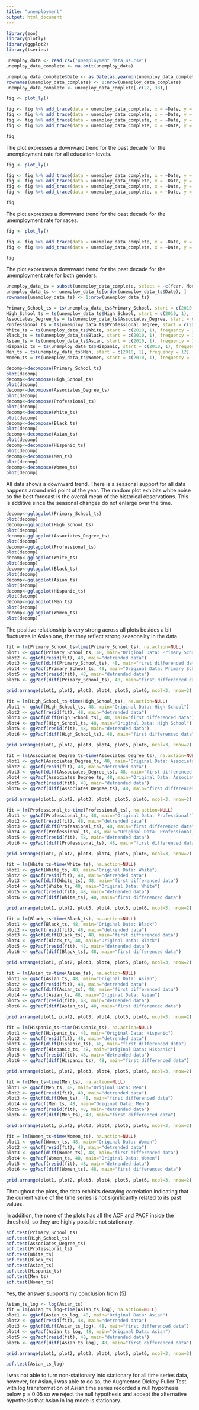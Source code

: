 ```yaml
---
title: "unemployment"
output: html_document
---
```


```r
library(zoo)
library(plotly)
library(ggplot2)
library(tseries)
```

```r
unemploy_data <- read.csv('unemployment_data_us.csv')
unemploy_data_complete <- na.omit(unemploy_data)
```

```r
unemploy_data_complete$Date <- as.Date(as.yearmon(unemploy_data_complete$Date, "%b-%Y"))
rownames(unemploy_data_complete) <- 1:nrow(unemploy_data_complete)
unemploy_data_complete <- unemploy_data_complete[-c(22, 33),]
```

```r
fig <- plot_ly()

fig <- fig %>% add_trace(data = unemploy_data_complete, x = ~Date, y = ~Primary_School, name = "Primary School", type = "scatter")
fig <- fig %>% add_trace(data = unemploy_data_complete, x = ~Date, y = ~High_School, name = "High School", type = "scatter")
fig <- fig %>% add_trace(data = unemploy_data_complete, x = ~Date, y = ~Associates_Degree, name = "Associates_Degree", type = "scatter")
fig <- fig %>% add_trace(data = unemploy_data_complete, x = ~Date, y = ~Professional_Degree, name = "Professional_Degree", type = "scatter") %>% layout(title = "Unemployment Rate by Education Level")

fig
```

The plot expresses a downward trend for the past decade for the unemployment rate for all education levels.

```r
fig <- plot_ly()

fig <- fig %>% add_trace(data = unemploy_data_complete, x = ~Date, y = ~White, name = "White", type = "scatter")
fig <- fig %>% add_trace(data = unemploy_data_complete, x = ~Date, y = ~Black, name = "Black", type = "scatter")
fig <- fig %>% add_trace(data = unemploy_data_complete, x = ~Date, y = ~Asian, name = "Asian", type = "scatter")
fig <- fig %>% add_trace(data = unemploy_data_complete, x = ~Date, y = ~Hispanic, name = "Hispanic", type = "scatter") %>% layout(title = "Unemployment Rate by Race")

fig
```

The plot expresses a downward trend for the past decade for the unemployment rate for races.

```r
fig <- plot_ly()

fig <- fig %>% add_trace(data = unemploy_data_complete, x = ~Date, y = ~Men, name = "Men", type = "scatter")
fig <- fig %>% add_trace(data = unemploy_data_complete, x = ~Date, y = ~Women, name = "Women", type = "scatter")  %>% layout(title = "Unemployment Rate by Gender")

fig
```

The plot expresses a downward trend for the past decade for the unemployment rate for both genders.

```r
unemploy_data_ts = subset(unemploy_data_complete, select = -c(Year, Month))
unemploy_data_ts <- unemploy_data_ts[order(unemploy_data_ts$Date), ]
rownames(unemploy_data_ts) <- 1:nrow(unemploy_data_ts)

Primary_School_ts = ts(unemploy_data_ts$Primary_School, start = c(2010, 1), frequency = 12)
High_School_ts = ts(unemploy_data_ts$High_School, start = c(2010, 1), frequency = 12)
Associates_Degree_ts = ts(unemploy_data_ts$Associates_Degree, start = c(2010, 1), frequency = 12)
Professional_ts = ts(unemploy_data_ts$Professional_Degree, start = c(2010, 1), frequency = 12)
White_ts = ts(unemploy_data_ts$White, start = c(2010, 1), frequency = 12)
Black_ts = ts(unemploy_data_ts$Black, start = c(2010, 1), frequency = 12)
Asian_ts = ts(unemploy_data_ts$Asian, start = c(2010, 1), frequency = 12)
Hispanic_ts = ts(unemploy_data_ts$Hispanic, start = c(2010, 1), frequency = 12)
Men_ts = ts(unemploy_data_ts$Men, start = c(2010, 1), frequency = 12)
Women_ts = ts(unemploy_data_ts$Women, start = c(2010, 1), frequency = 12)
```

```r
decomp<-decompose(Primary_School_ts)
plot(decomp)
decomp<-decompose(High_School_ts)  
plot(decomp) 
decomp<-decompose(Associates_Degree_ts)  
plot(decomp) 
decomp<-decompose(Professional_ts)  
plot(decomp) 
decomp<-decompose(White_ts)  
plot(decomp) 
decomp<-decompose(Black_ts)  
plot(decomp) 
decomp<-decompose(Asian_ts)  
plot(decomp) 
decomp<-decompose(Hispanic_ts)  
plot(decomp) 
decomp<-decompose(Men_ts)  
plot(decomp) 
decomp<-decompose(Women_ts)  
plot(decomp) 
```

All data shows a downward trend.
There is a seasonal support for all data happens around mid point of the year.
The random plot exhibits white noise so the best forecast is the overall mean of the historical observations.
This is additive since the seasonal changes do not enlarge over the time.

```r
decomp<-gglagplot(Primary_School_ts)
plot(decomp)
decomp<-gglagplot(High_School_ts)  
plot(decomp) 
decomp<-gglagplot(Associates_Degree_ts)  
plot(decomp) 
decomp<-gglagplot(Professional_ts)  
plot(decomp) 
decomp<-gglagplot(White_ts)  
plot(decomp) 
decomp<-gglagplot(Black_ts)  
plot(decomp) 
decomp<-gglagplot(Asian_ts)  
plot(decomp) 
decomp<-gglagplot(Hispanic_ts)  
plot(decomp) 
decomp<-gglagplot(Men_ts)  
plot(decomp) 
decomp<-gglagplot(Women_ts)  
plot(decomp) 
```

The positive relationship is very strong across all plots besides a bit fluctuates in Asian one, that they reflect strong seasonality in the data

```r
fit = lm(Primary_School_ts~time(Primary_School_ts), na.action=NULL) 
plot1 <- ggAcf(Primary_School_ts, 48, main="Original Data: Primary School")
plot2 <- ggAcf(resid(fit), 48, main="detrended data") 
plot3 <- ggAcf(diff(Primary_School_ts), 48, main="first differenced data")
plot4 <- ggPacf(Primary_School_ts, 48, main="Original Data: Primary School")
plot5 <- ggPacf(resid(fit), 48, main="detrended data") 
plot6 <- ggPacf(diff(Primary_School_ts), 48, main="first differenced data")

grid.arrange(plot1, plot2, plot3, plot4, plot5, plot6, ncol=3, nrow=2)

fit = lm(High_School_ts~time(High_School_ts), na.action=NULL) 
plot1 <- ggAcf(High_School_ts, 48, main="Original Data: High School")
plot2 <- ggAcf(resid(fit), 48, main="detrended data") 
plot3 <- ggAcf(diff(High_School_ts), 48, main="first differenced data")
plot4 <- ggPacf(High_School_ts, 48, main="Original Data: High School")
plot5 <- ggPacf(resid(fit), 48, main="detrended data") 
plot6 <- ggPacf(diff(High_School_ts), 48, main="first differenced data")

grid.arrange(plot1, plot2, plot3, plot4, plot5, plot6, ncol=3, nrow=2)

fit = lm(Associates_Degree_ts~time(Associates_Degree_ts), na.action=NULL) 
plot1 <- ggAcf(Associates_Degree_ts, 48, main="Original Data: Associates Degree")
plot2 <- ggAcf(resid(fit), 48, main="detrended data") 
plot3 <- ggAcf(diff(Associates_Degree_ts), 48, main="first differenced data")
plot4 <- ggPacf(Associates_Degree_ts, 48, main="Original Data: Associates Degree")
plot5 <- ggPacf(resid(fit), 48, main="detrended data") 
plot6 <- ggPacf(diff(Associates_Degree_ts), 48, main="first differenced data")

grid.arrange(plot1, plot2, plot3, plot4, plot5, plot6, ncol=3, nrow=2)

fit = lm(Professional_ts~time(Professional_ts), na.action=NULL) 
plot1 <- ggAcf(Professional_ts, 48, main="Original Data: Professional")
plot2 <- ggAcf(resid(fit), 48, main="detrended data") 
plot3 <- ggAcf(diff(Professional_ts), 48, main="first differenced data")
plot4 <- ggPacf(Professional_ts, 48, main="Original Data: Professional_ts")
plot5 <- ggPacf(resid(fit), 48, main="detrended data") 
plot6 <- ggPacf(diff(Professional_ts), 48, main="first differenced data")

grid.arrange(plot1, plot2, plot3, plot4, plot5, plot6, ncol=3, nrow=2)

fit = lm(White_ts~time(White_ts), na.action=NULL) 
plot1 <- ggAcf(White_ts, 48, main="Original Data: White")
plot2 <- ggAcf(resid(fit), 48, main="detrended data") 
plot3 <- ggAcf(diff(White_ts), 48, main="first differenced data")
plot4 <- ggPacf(White_ts, 48, main="Original Data: White")
plot5 <- ggPacf(resid(fit), 48, main="detrended data") 
plot6 <- ggPacf(diff(White_ts), 48, main="first differenced data")

grid.arrange(plot1, plot2, plot3, plot4, plot5, plot6, ncol=3, nrow=2)

fit = lm(Black_ts~time(Black_ts), na.action=NULL) 
plot1 <- ggAcf(Black_ts, 48, main="Original Data: Black")
plot2 <- ggAcf(resid(fit), 48, main="detrended data") 
plot3 <- ggAcf(diff(Black_ts), 48, main="first differenced data")
plot4 <- ggPacf(Black_ts, 48, main="Original Data: Black")
plot5 <- ggPacf(resid(fit), 48, main="detrended data") 
plot6 <- ggPacf(diff(Black_ts), 48, main="first differenced data")

grid.arrange(plot1, plot2, plot3, plot4, plot5, plot6, ncol=3, nrow=2)

fit = lm(Asian_ts~time(Asian_ts), na.action=NULL) 
plot1 <- ggAcf(Asian_ts, 48, main="Original Data: Asian")
plot2 <- ggAcf(resid(fit), 48, main="detrended data") 
plot3 <- ggAcf(diff(Asian_ts), 48, main="first differenced data")
plot4 <- ggPacf(Asian_ts, 48, main="Original Data: Asian")
plot5 <- ggPacf(resid(fit), 48, main="detrended data") 
plot6 <- ggPacf(diff(Asian_ts), 48, main="first differenced data")

grid.arrange(plot1, plot2, plot3, plot4, plot5, plot6, ncol=3, nrow=2)

fit = lm(Hispanic_ts~time(Hispanic_ts), na.action=NULL) 
plot1 <- ggAcf(Hispanic_ts, 48, main="Original Data: Hispanic")
plot2 <- ggAcf(resid(fit), 48, main="detrended data") 
plot3 <- ggAcf(diff(Hispanic_ts), 48, main="first differenced data")
plot4 <- ggPacf(Hispanic_ts, 48, main="Original Data: Hispanic")
plot5 <- ggPacf(resid(fit), 48, main="detrended data") 
plot6 <- ggPacf(diff(Hispanic_ts), 48, main="first differenced data")

grid.arrange(plot1, plot2, plot3, plot4, plot5, plot6, ncol=3, nrow=2)

fit = lm(Men_ts~time(Men_ts), na.action=NULL) 
plot1 <- ggAcf(Men_ts, 48, main="Original Data: Men")
plot2 <- ggAcf(resid(fit), 48, main="detrended data") 
plot3 <- ggAcf(diff(Men_ts), 48, main="first differenced data")
plot4 <- ggPacf(Men_ts, 48, main="Original Data: Men")
plot5 <- ggPacf(resid(fit), 48, main="detrended data") 
plot6 <- ggPacf(diff(Men_ts), 48, main="first differenced data")

grid.arrange(plot1, plot2, plot3, plot4, plot5, plot6, ncol=3, nrow=2)

fit = lm(Women_ts~time(Women_ts), na.action=NULL) 
plot1 <- ggAcf(Women_ts, 48, main="Original Data: Women")
plot2 <- ggAcf(resid(fit), 48, main="detrended data") 
plot3 <- ggAcf(diff(Women_ts), 48, main="first differenced data")
plot4 <- ggPacf(Women_ts, 48, main="Original Data: Women")
plot5 <- ggPacf(resid(fit), 48, main="detrended data") 
plot6 <- ggPacf(diff(Women_ts), 48, main="first differenced data")

grid.arrange(plot1, plot2, plot3, plot4, plot5, plot6, ncol=3, nrow=2)
```

Throughout the plots, the data exhibits decaying correlation indicating that the current value of the time series is not significantly related to its past values.

In addition, the none of the plots has all the ACF and PACF inside the threshold, so they are highly possible not stationary.

```r
adf.test(Primary_School_ts)
adf.test(High_School_ts)
adf.test(Associates_Degree_ts)
adf.test(Professional_ts)
adf.test(White_ts)
adf.test(Black_ts)
adf.test(Asian_ts)
adf.test(Hispanic_ts)
adf.test(Men_ts)
adf.test(Women_ts)
```

Yes, the answer supports my conclusion from (5)

```r
Asian_ts_log <- log(Asian_ts)
fit = lm(Asian_ts_log~time(Asian_ts_log), na.action=NULL) 
plot1 <- ggAcf(Asian_ts_log, 48, main="Original Data: Asian")
plot2 <- ggAcf(resid(fit), 48, main="detrended data") 
plot3 <- ggAcf(diff(Asian_ts_log), 48, main="first differenced data")
plot4 <- ggPacf(Asian_ts_log, 48, main="Original Data: Asian")
plot5 <- ggPacf(resid(fit), 48, main="detrended data") 
plot6 <- ggPacf(diff(Asian_ts_log), 48, main="first differenced data")

grid.arrange(plot1, plot2, plot3, plot4, plot5, plot6, ncol=3, nrow=2)
```

```r
adf.test(Asian_ts_log)
```

I was not able to turn non-stationary into stationary for all time series data, however, for Asian, i was able to do so, the Augmented Dickey-Fuller Test with log transformation of Asian time series recorded a null hypothesis below p = 0.05 so we reject the null hypothesis and accept the alternative hypothesis that Asian in log mode is stationary.
